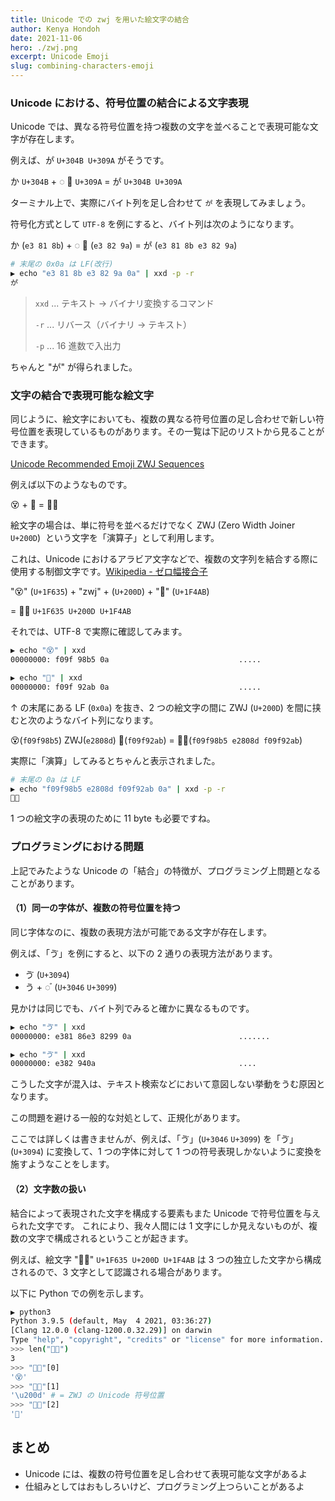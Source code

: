 ```yaml
---
title: Unicode での zwj を用いた絵文字の結合
author: Kenya Hondoh
date: 2021-11-06
hero: ./zwj.png
excerpt: Unicode Emoji
slug: combining-characters-emoji
---
```


### Unicode における、符号位置の結合による文字表現

Unicode では、異なる符号位置を持つ複数の文字を並べることで表現可能な文字が存在します。

例えば、か゚ `U+304B U+309A` がそうです。

か `U+304B` + ◌ ゚ `U+309A` = か゚ `U+304B U+309A`

ターミナル上で、実際にバイト列を足し合わせて `か゚` を表現してみましょう。

符号化方式として `UTF-8` を例にすると、バイト列は次のようになります。

か (`e3 81 8b`) + ◌ ゚ (`e3 82 9a`) = か゚ (`e3 81 8b e3 82 9a`)

```bash
# 末尾の 0x0a は LF(改行)
▶ echo "e3 81 8b e3 82 9a 0a" | xxd -p -r
か゚
```

> `xxd` ... テキスト → バイナリ変換するコマンド
>
> `-r` ... リバース（バイナリ → テキスト）
>
> `-p` ... 16 進数で入出力

ちゃんと "か゚" が得られました。

### 文字の結合で表現可能な絵文字

同じように、絵文字においても、複数の異なる符号位置の足し合わせで新しい符号位置を表現しているものがあります。その一覧は下記のリストから見ることができます。

[Unicode Recommended Emoji ZWJ Sequences](https://unicode.org/emoji/charts/emoji-zwj-sequences.html)

例えば以下のようなものです。

😵 + 💫 = 😵‍💫

絵文字の場合は、単に符号を並べるだけでなく ZWJ (Zero Width Joiner `U+200D`)  という文字を「演算子」として利用します。

これは、Unicode におけるアラビア文字などで、複数の文字列を結合する際に使用する制御文字です。[Wikipedia - ゼロ幅接合子](https://ja.wikipedia.org/wiki/%E3%82%BC%E3%83%AD%E5%B9%85%E6%8E%A5%E5%90%88%E5%AD%90)

"😵" (`U+1F635`) + "zwj" + (`U+200D`) + "💫" (`U+1F4AB`)

= 😵‍💫 `U+1F635 U+200D U+1F4AB`

それでは、UTF-8 で実際に確認してみます。

```bash
▶ echo "😵" | xxd
00000000: f09f 98b5 0a                             .....

▶ echo "💫" | xxd
00000000: f09f 92ab 0a                             .....
```

↑ の末尾にある LF (`0x0a`) を抜き、2 つの絵文字の間に ZWJ (`U+200D`) を間に挟むと次のようなバイト列になります。

😵(`f09f98b5`) ZWJ(`e2808d`) 💫(`f09f92ab`) = 😵‍💫(`f09f98b5 e2808d f09f92ab`)

実際に「演算」してみるとちゃんと表示されました。

```bash
# 末尾の 0a は LF
▶ echo "f09f98b5 e2808d f09f92ab 0a" | xxd -p -r
😵‍💫
```

1 つの絵文字の表現のために 11 byte も必要ですね。

### プログラミングにおける問題

上記でみたような Unicode の「結合」の特徴が、プログラミング上問題となることがあります。

#### （1）同一の字体が、複数の符号位置を持つ

同じ字体なのに、複数の表現方法が可能である文字が存在します。

例えば、「ゔ」を例にすると、以下の 2 通りの表現方法があります。

- ゔ (`U+3094`)
- う + ◌ ゙ (`U+3046` `U+3099`)

見かけは同じでも、バイト列でみると確かに異なるものです。

```bash
▶ echo "ゔ" | xxd
00000000: e381 86e3 8299 0a                        .......

▶ echo "ゔ" | xxd
00000000: e382 940a                                ....
```

こうした文字が混入は、テキスト検索などにおいて意図しない挙動をうむ原因となります。

この問題を避ける一般的な対処として、正規化があります。

ここでは詳しくは書きませんが、例えば、「ゔ」(`U+3046` `U+3099`) を「ゔ」(`U+3094`) に変換して、1 つの字体に対して 1 つの符号表現しかないように変換を施すようなことをします。

#### （2）文字数の扱い

結合によって表現された文字を構成する要素もまた Unicode で符号位置を与えられた文字です。
これにより、我々人間には 1 文字にしか見えないものが、複数の文字で構成されるということが起きます。

例えば、絵文字 "😵‍💫" `U+1F635 U+200D U+1F4AB` は 3 つの独立した文字から構成されるので、3 文字として認識される場合があります。

以下に Python での例を示します。

```bash
▶ python3
Python 3.9.5 (default, May  4 2021, 03:36:27)
[Clang 12.0.0 (clang-1200.0.32.29)] on darwin
Type "help", "copyright", "credits" or "license" for more information.
>>> len("😵‍💫")
3
>>> "😵‍💫"[0]
'😵'
>>> "😵‍💫"[1]
'\u200d' # = ZWJ の Unicode 符号位置
>>> "😵‍💫"[2]
'💫'
```

## まとめ

- Unicode には、複数の符号位置を足し合わせて表現可能な文字があるよ
- 仕組みとしてはおもしろいけど、プログラミング上つらいことがあるよ
